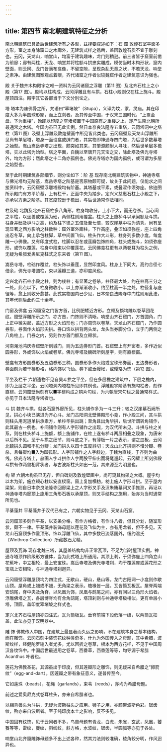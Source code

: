```yaml
---
---
---
```

title: 第四节 南北朝建筑特征之分析
---




南北朝建筑已具备后世建筑所有之各型，兹择要叙述如下：石 窟 敦煌石室平面多方形，室之本身除窟口之木廊外，无建筑式样之镌凿，盖因敦煌石质不宜于雕刻也。云冈，天龙山，响堂山，均富于建筑趣味，龙门则稍逊。前三者皆于窟室前凿为前廊；廊有两柱，天龙、响堂并将柱额斗拱忠实雕成，模仿当时木构形状，窟内壁面，则云冈、龙门皆满布龛像，不留空隙，呈现杂乱无章之状，不若天龙、响堂之素净。由建筑图案观点着眼，齐代诸窟之作者似较魏窟作者之建筑意识为强也。

殿 关于魏齐木构殿宇之唯一资料为云冈诸窟之浮雕（第11 图）及北齐石柱上之小殿（第17 图）。殿均以柱构成，云冈浮雕且有斗拱，石柱小殿则仅在柱上施斗。殿屋顶四注。殿宇其它各部当于下文分别论之。

塔 塔本为瘗佛骨之所，梵语曰“窣堵坡”（Stupa），义译为坟，冢，灵庙。其在印度大多为半圆球形冢，而上立刹者。及其传至中国，于汉末三国时代，“上累金盘，下为重楼”，殆即以印度之窣堵坡置于中国原有之重楼之上，遂产生南北朝所最通常之木塔。今国内虽已无此实例，然日本奈良法隆寺五重塔，云冈塔洞中之塔柱（第11 图）及壁上浮雕及敦煌壁画中所见皆此类也。云冈窟壁及天龙山浮雕所见尚有单层塔，塔身一面设龛或辟门者，其实物即神通寺四门塔，为后世多数墓塔之始型。嵩山嵩岳寺塔之出现，颇突如其来，其肇源颇耐人寻味，然后世单层多檐塔，实以此塔为始型。塔之平面，自魏以至唐开元天宝之交，除此塔及佛光寺塔外，均为方形；然此塔之十二角亦孤例也。佛光寺塔亦为国内孤例，或可谓为多层之始型也。

至于此时期建筑各部细节，则分论如下：阶 基 现存南北朝建筑实物中，神通寺塔与佛光塔均无阶基，嵩岳寺塔之阶基是否原物颇可疑，故关于此问题，仅能求之间接资料中，云冈窟壁浮雕塔殿均有阶基。其塔基或平素，或叠涩作须弥座。佛迹图所示殿门有方平阶基，上有栏干，正面中央为踏步。定兴义慈惠石柱上小殿之下，亦承以方素之阶基。其宽度较逊于檐出，与后世通常作法相同。

柱及础 北魏及北齐石窟柱多八角形，柱身均收分，上小下大，而无卷杀。当心间之平柱，以坐兽或覆莲为础，两侧柱则用覆盆。柱头之上施栌斗以承阑额及斗拱。柱身并础及栌斗之高，约及柱下径之五倍及至七倍，较汉崖墓中柱为清秀。尚有呈现显著之西方影响之柱数种：窟外室外廊柱，下作高座，叠涩如须弥座，座上四角出忍冬草，向上承包柱脚，草中间置飞仙，柱头作大斗形，柱身列多数小龛，每龛雕一小佛像。又有印度式柱，柱脚以忍冬或莲瓣包饰四角，柱头或施斗，如须弥座形，或饰以覆莲，柱身中段束以仰覆莲花。云冈佛龛柱更有以两卷耳为柱头之例，无疑为希腊爱奥尼克柱式之东来者（第11 图）。

嵩岳寺塔，柱础作覆盆，柱头饰以垂莲，显然印度风。柱身上下同大，高约合径七倍余，佛光寺塔圆柱，束以莲瓣三道，亦印度风也。

定兴北齐石柱小殿之柱，则为梭柱；有显著之卷杀，柱径最大处，约在柱高三分之一处，此点以下，柱身微收小，以上亦渐渐收小，约至柱高一半之处，柱径复与底径等，愈上则收分愈甚。此式实物国内已少见，日本奈良法隆寺中门柱则用此法，其年代则后此约三十余年。

门窗及佛龛 云冈窟室之门皆方首，比例肥矮近方形。立颊及额均雕以卷草团花纹。窟壁浮雕所示之门，亦方首，门饰则不清晰。响堂山齐石窟门，方首圆角，门上正中微尖起，盖近方形之火焰形也；门亦周饰以卷草。天龙山齐石窟门，乃作圆券形，券面作火焰形尖拱。券口饰以拱背两头龙，龙头当券脚分位，立于门两侧之八角柱上。门券之内，另刻作方首门额及立颊状。

河南渑池鸿庆寺窟壁所刻城门，则为五边券形门首。石窟壁上有开窗者，多作近似圆券形，外或饰以火焰或卷草。佛光寺塔及魏碑所刻屋宇，则有直棂窗。

壁龛有方形圆券形及五边券形三种。圆券形多作火焰或宝珠形券面，五边券形者，券面刻为若干梯形格，格内饰以飞仙。券下或垂幔帐，或璎珞为饰（第12 图）。

平坐及栏干 六朝遗物不见自昊斗拱之平坐，但在多层檐之建筑中，下层之檐内，即为上层之平坐，云冈塔洞内塔柱所见即其例也。浮雕殿宇阶基有施勾栏者，刻作直棂。云冈窟壁尚刻有以■字棂构成之钩片勾栏，为六朝唐宋勾栏之最通常样式。亦见于日本法隆寺塔者也。

斗 拱 魏齐斗拱，就各石窟外廊所见，柱头铺作多为一斗三升；较之汉崖墓石阙所见，拱心小块已演进为齐心斗。龙门古阳洞北壁佛殿形小龛，作小殿三间，其斗拱则柱头用泥道单拱承素方，单杪华拱出跳；至角且出角华拱，后世所谓转角铺作，此其最古一例也。补间铺作则有人字形铺作之出现，为汉代所未见。斗拱与柱之关系，则在柱头栌斗上施额，额上施铺作，在柱上遂有栌斗两层相叠之现象，为唐宋以后所不见。至于斗拱之细节，则斗底之下，有薄板一片之表示，谓之皿板，云冈北魏拱头圆和不见分瓣；龙门拱头以四十五度斜切；天龙山北齐拱则不惟分瓣、卷杀，且每瓣均■入为凹弧形。人字形铺作之人字斜边，于魏为直线，于齐则为曲线。佛光寺塔上，赭画人字斗拱作人字两股平伸出而将尾翘起。云冈壁上所刻佛殿斗拱有作两兽相背状者，与古波斯柱头如出一范，其来源至为明显也。

构 架 六朝木构虽已无存，但自碑刻及敦煌壁画中，尚可窥其构架之大概。屋宇均以木为架，施立颊心柱以安直棂窗。窗上复加横枋，枋上施人字形斗拱。至于屋内梁架，则自日本奈良法隆寺回廊梁上之人字形叉手及汉朱鲔墓祠叉手推测，再证以神通寺塔内廊顶上施用三角形石板以承屋顶，则叉手结构之施用，殆亦为当时通常所见也。

平棊藻井 平棊藻井于汉代已有之，六朝实物见于云冈、天龙山石窟。

云冈窟顶多刻作平棊，以支条分格，有作方格者，有作斗八者，但其分划，随室形状，颇不一律。平棊藻井装饰母题以莲花及飞仙为主，亦有用龙者，但不多见。天龙山石窟顶多作盝顶形，饰以浮雕飞仙，其中多数已流落国外，纽约温氏（Winthrop Collection）所藏数石尤精。

屋顶及瓦饰 现存北魏三塔，其屋盖结构均非正常瓦顶，不足为当时屋顶实例。神通寺塔顶作阶级形方锥体，当为此式塔上所通用。其顶上刹，于须弥座上四角立山花蕉叶，中立相轮，最上安宝珠。嵩岳寺塔及佛光寺塔刹，均于覆莲座或莲花形之宝瓶上安相轮，与神通寺塔刹迥异。

云冈窟壁浮雕屋顶均为四注式，无歇山，硬山，悬山等。龙门古阳洞一小龛则作歇山顶。屋角或上翘或不翘，无角梁之表示。檐椽皆一层。瓦皆筒瓦板瓦。屋脊两端安鸱尾，脊中央及角脊，以凤凰为饰，凤凰与鸱尾之间，亦有间以三角形火焰者。浮雕佛塔之瓦，各层博脊均有合角鸱尾，塔顶刹则与神通寺塔极相似。更有单层小塔，顶圆，盖印度窣堵坡之样式也。

定兴北齐石柱屋顶亦四注式。瓦为筒板瓦。垂脊前端下段低落一级，以两筒瓦扣盖，此法亦见于汉明器中。

雕 饰 佛教传入中国，在建筑上最显著而久远之影响，不在建筑本身之基本结构，而在雕饰。云冈石刻中装饰花纹种类奇多，什九为外国传入之母题，其中希腊，波斯纹样，经健陀罗输入者尤多，尤以回折之卷草，根本为西方花样，不见于中国周汉各纹饰中。中国后世最通用之卷草，西番草，西番莲等等，均导源于希腊Acanthus 叶者也。

莲花为佛教圣花，其源虽出于印度，但其莲瓣形之雕饰，则无疑采自希腊之“卵箭纹”（egg-and-dart）。因莲瓣之带有象征意义，遂普传至今。

它如莲珠（beads），花绳（garlands），束苇（reeds），亦均为希腊母题。

前述之爱奥尼克式卷耳柱头，亦来自希腊者也。

以相背兽头为斗拱，无疑为波斯柱头之应用。狮子之用，亦颇带波斯色彩。锯齿纹，殆亦来自波斯者。至于纯印度本土之影响，反不多见。

中国固有纹饰，见于云冈者不多，鸟兽母题有青龙，白虎，朱雀，玄武，凤凰，饕餮等等，雷纹，夔纹，斜线纹，斜方格，水波纹，锯齿，半圆弧等亦见于各处。

响堂山北齐窟雕饰母题多不出上述各种，然其刀法则较准确，棱角较分明，作风迥异也。